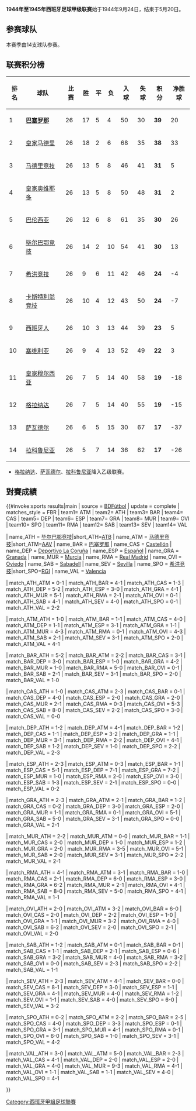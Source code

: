 {{NoteTA|G1=football|G2=西甲}}
'''1944年至1945年西班牙足球甲级联赛'''始于1944年9月24日，结束于5月20日。

== 参赛球队 ==
本赛季由14支球队参赛。

== 联赛积分榜 ==
{| bgcolor="#f7f8ff" cellpadding="3" cellspacing="0" border="1" style="font-size: 100%; border: gray solid 1px; border-collapse: collapse;"
|- bgcolor="#CCCCCC"
! 排名!! 球队 !! 比赛 !! 胜 !! 平 !! 负 !! 入球 !! 失球 !! 积分 !! 净胜球
|-align="center" bgcolor="#D0F0C0"
|1||align="left"|'''[[巴塞罗那足球俱乐部|巴塞罗那]]'''||26||17||5||4||50||30||'''39'''||20
|-align="center" bgcolor="#EFEFEF"
|2||align="left"|[[皇家马德里|皇家马德里]]||26||18||2||6||68||35||'''38'''||33
|-align="center"
|3||align="left"|[[马德里竞技|马德里竞技]]||26||13||5||8||46||41||'''31'''||5
|-align="center" bgcolor="#EFEFEF"
|4||align="left"|[[皇家奥维耶多|皇家奥维耶多]]||26||13||5||8||50||48||'''31'''||2
|-align="center"
|5||align="left"|[[巴伦西亚足球俱乐部|巴伦西亚]]||26||12||6||8||61||35||'''30'''||26
|-align="center" bgcolor="#EFEFEF"
|6||align="left"|[[毕尔巴鄂竞技|毕尔巴鄂竞技]]||26||14||2||10||54||41||'''30'''||13
|-align="center"
|7||align="left"|[[希洪竞技|希洪竞技]]||26||9||6||11||42||46||'''24'''||-4
|-align="center" bgcolor="#EFEFEF"
|8||align="left"|[[卡斯特利翁竞技|卡斯特利翁竞技]]||26||10||4||12||43||50||'''24'''||-7
|-align="center"
|9||align="left"|[[西班牙人|西班牙人]]||26||10||3||13||44||39||'''23'''||5
|-align="center" bgcolor="#EFEFEF"
|10||align="left"|[[塞维利亚足球俱乐部|塞维利亚]]||26||9||4||13||52||49||'''22'''||3
|-align="center"
|11||align="left"|[[皇家穆尔西亚|皇家穆尔西亚]]||26||7||5||14||40||58||'''19'''||-18
|-align="center" bgcolor="#FFCCCC"
|12||align="left"|[[格拉纳达|格拉纳达]]||26||7||5||14||40||55||'''19'''||-15
|-align="center" bgcolor="#FFCCCC"
|13||align="left"|[[萨瓦德尔|萨瓦德尔]]||26||6||5||15||30||67||'''17'''||-37
|-align="center" bgcolor="#FFCCCC"
|14||align="left"|[[拉科鲁尼亚|拉科鲁尼亚]]||26||5||7||14||36||62||'''17'''||-26
|}

*[[格拉纳达|格拉纳达]]、[[萨瓦德尔|萨瓦德尔]]、[[拉科鲁尼亚|拉科鲁尼亚]]降入乙级联赛。
==對賽成績==
{{#invoke:sports results|main
| source = [http://www.bdfutbol.com/en/t/t1944-45.html BDFútbol]
| update = complete
| matches_style = FBR
| team1= ATM | team2= ATH | team3= BAR | team4= CAS | team5= DEP | team6= ESP | team7= GRA | team8= MUR | team9= OVI | team10= SPO | team11= RMA | team12= SAB | team13= SEV | team14= VAL 

| name_ATH = [[毕尔巴鄂竞技|毕尔巴鄂竞技]]|short_ATH=[[Atlético_Bilbao|ATB]]
| name_ATM = [[马德里竞技|马德里竞技]]|short_ATM=[[Atlético_Aviación|AAV]]
| name_BAR = [[巴塞罗那足球俱乐部|巴塞罗那]]
| name_CAS = [[CD_Castellón|Castellón]]
| name_DEP = [[拉科鲁尼亚|Deportivo La Coruña]]
| name_ESP = [[西班牙人|Español]]
| name_GRA = [[格拉纳达|Granada]]
| name_MUR = [[皇家穆尔西亚|Murcia]]
| name_RMA = [[皇家马德里|Real Madrid]]
| name_OVI = [[皇家奥维耶多|Oviedo]]
| name_SAB = [[萨瓦德尔|Sabadell]]
| name_SEV = [[塞维利亚足球俱乐部|Sevilla]]
| name_SPO = [[希洪竞技|希洪竞技]]|short_SPO=[[Real_Gijón|RGI]]
| name_VAL = [[巴伦西亚足球俱乐部|Valencia]]

| match_ATH_ATM = 0-1
| match_ATH_BAR = 4-1
| match_ATH_CAS = 1-3
| match_ATH_DEP = 5-2
| match_ATH_ESP = 3-0
| match_ATH_GRA = 4-1
| match_ATH_MUR = 5-1
| match_ATH_RMA = 2-1
| match_ATH_OVI = 0-1
| match_ATH_SAB = 4-1
| match_ATH_SEV = 4-0
| match_ATH_SPO = 0-1
| match_ATH_VAL = 2-2

| match_ATM_ATH = 1-0
| match_ATM_BAR = 1-1
| match_ATM_CAS = 4-0
| match_ATM_DEP = 1-1
| match_ATM_ESP = 3-1
| match_ATM_GRA = 1-1
| match_ATM_MUR = 4-3
| match_ATM_RMA = 0-1
| match_ATM_OVI = 4-3
| match_ATM_SAB = 2-1
| match_ATM_SEV = 3-1
| match_ATM_SPO = 2-0
| match_ATM_VAL = 4-1

| match_BAR_ATH = 5-2
| match_BAR_ATM = 2-2
| match_BAR_CAS = 3-1
| match_BAR_DEP = 3-0
| match_BAR_ESP = 1-0
| match_BAR_GRA = 4-2
| match_BAR_MUR = 1-0
| match_BAR_RMA = 5-0
| match_BAR_OVI = 0-1
| match_BAR_SAB = 2-1
| match_BAR_SEV = 3-1
| match_BAR_SPO = 2-0
| match_BAR_VAL = 1-0

| match_CAS_ATH = 1-0
| match_CAS_ATM = 2-3
| match_CAS_BAR = 0-1
| match_CAS_DEP = 4-0
| match_CAS_ESP = 2-0
| match_CAS_GRA = 2-0
| match_CAS_MUR = 2-1
| match_CAS_RMA = 0-3
| match_CAS_OVI = 5-3
| match_CAS_SAB = 8-0
| match_CAS_SEV = 2-2
| match_CAS_SPO = 3-0
| match_CAS_VAL = 0-0

| match_DEP_ATH = 1-2
| match_DEP_ATM = 4-1
| match_DEP_BAR = 1-2
| match_DEP_CAS = 1-1
| match_DEP_ESP = 3-2
| match_DEP_GRA = 1-1
| match_DEP_MUR = 3-1
| match_DEP_RMA = 2-2
| match_DEP_OVI = 4-1
| match_DEP_SAB = 1-2
| match_DEP_SEV = 1-0
| match_DEP_SPO = 2-2
| match_DEP_VAL = 2-3

| match_ESP_ATH = 2-3
| match_ESP_ATM = 0-3
| match_ESP_BAR = 1-1
| match_ESP_CAS = 5-1
| match_ESP_DEP = 7-1
| match_ESP_GRA = 7-2
| match_ESP_MUR = 1-0
| match_ESP_RMA = 2-0
| match_ESP_OVI = 3-0
| match_ESP_SAB = 1-3
| match_ESP_SEV = 2-1
| match_ESP_SPO = 0-0
| match_ESP_VAL = 0-2

| match_GRA_ATH = 2-3
| match_GRA_ATM = 2-1
| match_GRA_BAR = 1-2
| match_GRA_CAS = 0-2
| match_GRA_DEP = 3-0
| match_GRA_ESP = 2-0
| match_GRA_MUR = 1-1
| match_GRA_RMA = 0-1
| match_GRA_OVI = 5-1
| match_GRA_SAB = 5-0
| match_GRA_SEV = 3-1
| match_GRA_SPO = 0-0
| match_GRA_VAL = 2-1

| match_MUR_ATH = 2-2
| match_MUR_ATM = 0-0
| match_MUR_BAR = 1-1
| match_MUR_CAS = 2-0
| match_MUR_DEP = 1-0
| match_MUR_ESP = 1-2
| match_MUR_GRA = 2-0
| match_MUR_RMA = 3-5
| match_MUR_OVI = 5-1
| match_MUR_SAB = 2-0
| match_MUR_SEV = 3-1
| match_MUR_SPO = 2-2
| match_MUR_VAL = 2-1

| match_RMA_ATH = 4-1
| match_RMA_ATM = 3-1
| match_RMA_BAR = 1-0
| match_RMA_CAS = 2-1
| match_RMA_DEP = 6-0
| match_RMA_ESP = 3-0
| match_RMA_GRA = 6-2
| match_RMA_MUR = 2-1
| match_RMA_OVI = 4-1
| match_RMA_SAB = 8-0
| match_RMA_SEV = 5-0
| match_RMA_SPO = 4-1
| match_RMA_VAL = 1-1

| match_OVI_ATH = 2-0
| match_OVI_ATM = 3-2
| match_OVI_BAR = 6-0
| match_OVI_CAS = 2-0
| match_OVI_DEP = 2-2
| match_OVI_ESP = 1-0
| match_OVI_GRA = 1-1
| match_OVI_MUR = 3-2
| match_OVI_RMA = 4-0
| match_OVI_SAB = 6-2
| match_OVI_SEV = 2-0
| match_OVI_SPO = 2-1
| match_OVI_VAL = 2-0

| match_SAB_ATH = 1-2
| match_SAB_ATM = 0-1
| match_SAB_BAR = 0-1
| match_SAB_CAS = 1-1
| match_SAB_DEP = 2-1
| match_SAB_ESP = 0-6
| match_SAB_GRA = 3-2
| match_SAB_MUR = 4-0
| match_SAB_RMA = 3-2
| match_SAB_OVI = 0-0
| match_SAB_SEV = 2-3
| match_SAB_SPO = 2-2
| match_SAB_VAL = 1-1

| match_SEV_ATH = 2-3
| match_SEV_ATM = 4-1
| match_SEV_BAR = 0-0
| match_SEV_CAS = 8-1
| match_SEV_DEP = 3-0
| match_SEV_ESP = 1-1
| match_SEV_GRA = 4-1
| match_SEV_MUR = 4-0
| match_SEV_RMA = 1-2
| match_SEV_OVI = 1-1
| match_SEV_SAB = 4-0
| match_SEV_SPO = 6-0
| match_SEV_VAL = 3-2

| match_SPO_ATH = 0-2
| match_SPO_ATM = 2-2
| match_SPO_BAR = 2-5
| match_SPO_CAS = 4-0
| match_SPO_DEP = 3-3
| match_SPO_ESP = 0-1
| match_SPO_GRA = 3-1
| match_SPO_MUR = 4-1
| match_SPO_RMA = 0-1
| match_SPO_OVI = 6-0
| match_SPO_SAB = 1-0
| match_SPO_SEV = 3-1
| match_SPO_VAL = 4-2

| match_VAL_ATH = 3-0
| match_VAL_ATM = 5-0
| match_VAL_BAR = 2-3
| match_VAL_CAS = 4-1
| match_VAL_DEP = 2-0
| match_VAL_ESP = 2-0
| match_VAL_GRA = 4-0
| match_VAL_MUR = 9-3
| match_VAL_RMA = 4-1
| match_VAL_OVI = 1-1
| match_VAL_SAB = 1-1
| match_VAL_SEV = 4-0
| match_VAL_SPO = 4-1

}}

{{西班牙足球甲級聯賽賽季}}

{{DEFAULTSORT:1944-45赛季西班牙足球甲级联赛}}
[[Category:西班牙甲組足球聯賽|Category:西班牙甲組足球聯賽]]